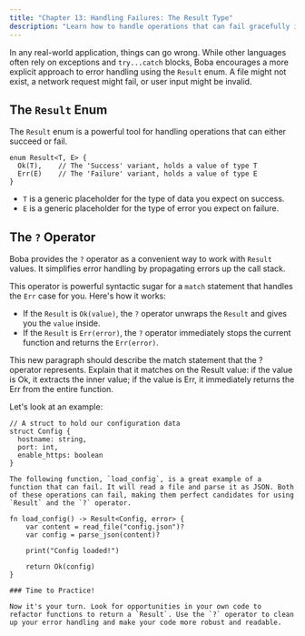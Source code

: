```yaml
---
title: "Chapter 13: Handling Failures: The Result Type"
description: "Learn how to handle operations that can fail gracefully in Boba using the Result enum and the `?` operator."
---
```


In any real-world application, things can go wrong. While other languages often rely on exceptions and `try...catch` blocks, Boba encourages a more explicit approach to error handling using the `Result` enum. A file might not exist, a network request might fail, or user input might be invalid.

## The `Result` Enum

The `Result` enum is a powerful tool for handling operations that can either succeed or fail.

```boba
enum Result<T, E> {
  Ok(T),    // The 'Success' variant, holds a value of type T
  Err(E)    // The 'Failure' variant, holds a value of type E
}
```

- `T` is a generic placeholder for the type of data you expect on success.
- `E` is a generic placeholder for the type of error you expect on failure.

## The `?` Operator

Boba provides the `?` operator as a convenient way to work with `Result` values. It simplifies error handling by propagating errors up the call stack.

This operator is powerful syntactic sugar for a `match` statement that handles the `Err` case for you. Here's how it works:

- If the `Result` is `Ok(value)`, the `?` operator unwraps the `Result` and gives you the `value` inside.
- If the `Result` is `Err(error)`, the `?` operator immediately stops the current function and returns the `Err(error)`.

This new paragraph should describe the match statement that the ? operator represents. Explain that it matches on the Result value: if the value is Ok, it extracts the inner value; if the value is Err, it immediately returns the Err from the entire function.

Let's look at an example:

```boba
// A struct to hold our configuration data
struct Config {
  hostname: string,
  port: int,
  enable_https: boolean
}

The following function, `load_config`, is a great example of a function that can fail. It will read a file and parse it as JSON. Both of these operations can fail, making them perfect candidates for using `Result` and the `?` operator.

fn load_config() -> Result<Config, error> {
    var content = read_file("config.json")?
    var config = parse_json(content)?

    print("Config loaded!")

    return Ok(config)
}

### Time to Practice!

Now it's your turn. Look for opportunities in your own code to refactor functions to return a `Result`. Use the `?` operator to clean up your error handling and make your code more robust and readable.